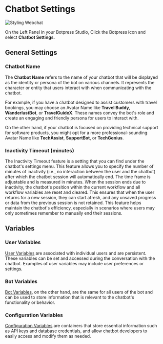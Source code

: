 # Chatbot Settings

![Styling Webchat](/docs/content/chatbot-settings-cover.png)

On the Left Panel in your Botpress Studio, Click the Botpress icon and select **Chatbot Settings**.

## General Settings

### Chatbot Name

The **Chatbot Name** refers to the name of your chatbot that will be displayed as the identity or persona of the bot on various channels. It represents the character or entity that users interact with when communicating with the chatbot.

For example, if you have a chatbot designed to assist customers with travel bookings, you may choose an Avatar Name like **Travel Buddy**, **WanderlustBot**, or **TravelGuideX**. These names convey the bot's role and create an engaging and friendly persona for users to interact with.

On the other hand, if your chatbot is focused on providing technical support for software products, you might opt for a more professional-sounding Avatar Name like **TechAssist**, **SupportBot**, or **TechGenius**.

### Inactivity Timeout (minutes)
The Inactivity Timeout feature is a setting that you can find under the chatbot's settings menu. This feature allows you to specify the number of minutes of inactivity (i.e., no interaction between the user and the chatbot) after which the chatbot session will automatically end. The time frame is adjustable and is measured in minutes. When the session ends due to inactivity, the chatbot's position within the current workflow and all workflow variables are reset and cleared. This ensures that when the user returns for a new session, they can start afresh, and any unsaved progress or data from the previous session is not retained. This feature helps maintain the chatbot's efficiency, especially in scenarios where users may only sometimes remember to manually end their sessions.

## Variables

### User Variables

[User Variables](../../../cloud/studio/variables/#user-variables) are associated with individual users and are persistent. These variables can be set and accessed during the conversation with the chatbot. Examples of user variables may include user preferences or settings.

### Bot Variables

[Bot Variables](../../../cloud/studio/variables/#bot-variables), on the other hand, are the same for all users of the bot and can be used to store information that is relevant to the chatbot's functionality or behavior.

### Configuration Variables

[Configuration Variables](../../../cloud/studio/variables/#configuration-variables) are containers that store essential information such as API keys and database credentials, and allow chatbot developers to easily access and modify them as needed.
